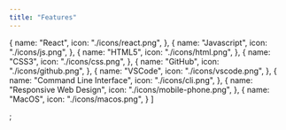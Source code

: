 ```yaml
---
title: "Features"
---
```


  {
    name: "React",
    icon: "./icons/react.png",
  },
  {
    name: "Javascript",
    icon: "./icons/js.png",
  },
  {
    name: "HTML5",
    icon: "./icons/html.png",
  },
  {
    name: "CSS3",
    icon: "./icons/css.png",
  },
  {
    name: "GitHub",
    icon: "./icons/github.png",
  },
  {
    name: "VSCode",
    icon: "./icons/vscode.png",
  },
  {
    name: "Command Line Interface",
    icon: "./icons/cli.png",
  },
  {
    name: "Responsive Web Design",
    icon: "./icons/mobile-phone.png",
  },
  {
    name: "MacOS",
    icon: "./icons/macos.png",
  }
]

;
